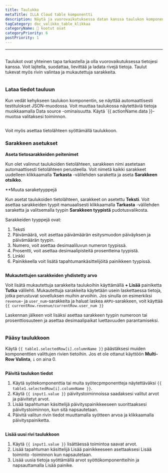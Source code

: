 ```yaml
---
title: Taulukko
metaTitle: ILLA Cloud table komponentti
description: Näytä ja vuorovaikutuksessa datan kanssa taulukon komponentin avulla.
tagCategory: doc_valikko_table_klikkaa
categoryName: 🧬 kootut osat
categoryPriority: 6
postPriority: 1
---
```


* * *

## <Heading hidden>Taulukko</Heading>

Taulukot ovat yhteinen tapa tarkastella ja olla vuorovaikutuksessa tietojesi kanssa. Voit lajitella, suodattaa, lievittää ja ladata rivejä tietoja. Taulut tukevat myös rivin valintaa ja mukautettuja sarakkeita.

<img
  src='https://cdn.illacloud.com/official-website/img/docs/assemble/table.png'
  alt=""
/>

### Lataa tiedot tauluun

Kun vedät kehykseen taulukon komponentin, se näyttää automaattisesti testitulokset JSON-muodossa. Voit muuttaa taulukossa näytettäviä tietoja muokkaamalla Data source -ominaisuutta. Käytä \`{{ actionName.data }}-muotoa valitaksesi toiminnon.

<img
  src='https://cdn.illacloud.com/official-website/img/docs/assemble/table1.png'
  alt=""
/>

Voit myös asettaa tietolähteen syöttämällä taulukkoon.

### Sarakkeen asetukset

**Aseta tietosarakkeiden peitenimet**

Kun olet valinnut taulukoiden tietolähteen, sarakkeen nimi asetetaan automaattisesti tietolähteen perusteella. Voit nimetä kaikki sarakkeet uudelleen klikkaamalla **Tarkasta** -välilehden saraketta ja aseta **Sarakkeen otsikko**.

\*\*Muuta saraketyyppejä

Kun asetat taulukoiden tietolähteen, sarakkeet on asetettu **Teksti**. Voit asettaa sarakkeiden tyypit manuaalisesti klikkaamalla **Tarkasta** -välilehden saraketta ja valitsemalla tyypin **Sarakkeen tyypistä** pudotusvalikosta.

Sarakkeiden tyyppejä ovat:

1.  Teksti
2.  Päivämäärä, voit asettaa päivämäärän esitysmuodon päiväyksen ja päivämäärän tyypin.
3.  Numero, voit asettaa desimaaliluvun numeron tyypissä.
4.  Prosentti, voit asettaa desimaalipisteitä prosentteina tyypistä.
5.  Linkki
6.  Painikkeella voit lisätä tapahtumankäsittelijöitä painikkeen tyypissä.

<img
  src='https://cdn.illacloud.com/official-website/img/docs/assemble/table2.png'
  alt=""
/>

**Mukautettujen sarakkeiden yhdistetty arvo**

Voit lisätä mukautettuja sarakkeita taulukoihin käyttämällä **+ Lisää** painiketta **Tutka** välilehti. Mukautettuja sarakkeita käytetään usein laskettaessa tietoja, jotka perustuvat sovelluksen muihin arvoihin. Jos sinulla on esimerkiksi `revenue`- ja `user_num`-sarakkeita ja haluat laskea `ARPU`-sarakkeen, voit käyttää `{{ currentRow.revenue/currentRow.user_num }}`

Laskennan jälkeen voit lisäksi asettaa sarakkeen tyypin numeroon tai prosenttiosuuteen ja asettaa desimaalipaikat luettavuuden parantamiseksi.

<img
  src='https://cdn.illacloud.com/official-website/img/docs/assemble/table3.png'
  alt=""
/>

### Pääsy taulukkoon

Käytä `{{ table1.selectedRow[i].columnName }}` päästäksesi muiden komponenttien valittujen rivien tietoihin. Jos et ole ottanut käyttöön **Multi-Row Valinta**, `i` on aina 0.

<img
  src='https://cdn.illacloud.com/official-website/img/docs/assemble/table4.png'
  alt=""
/>

**Päivitä taulukon tiedot**

1.  Käytä syötekomponenttia tai muita syötecpmponentteja näytettäväksi `{{ table1.selectedRow[i].columnName }}`.
2.  Käytä `{{ input1.value }}` päivitystoiminnoissa saadaksesi valitut arvot ja päivitetyt arvot.
3.  Lisää tapahtuman käsittelijä päivityspainikkeeseen suorittaaksesi päivitystoiminnon, kun sitä napsautetaan.
4.  Päivitä valitun rivin tiedot muuttamalla syötteen arvoa ja klikkaamalla päivityspainiketta.

<img
  src='https://cdn.illacloud.com/official-website/img/docs/assemble/table5.png'
  alt=""
/>

**Lisää uusi rivi taulukkoon**

1.  Käytä `{{ input1.value }}` lisättäessä toimintoa saavat arvot.
2.  Lisää tapahtuman käsittelijä Lisää painikkeeseen asettaaksesi Lisää toiminto -toiminnon kun napsautetaan.
3.  Lisää uusia tietoja syöttämällä arvot syöttökomponentteihin ja napsauttamalla Lisää painike.

<img
  src='https://cdn.illacloud.com/official-website/img/docs/assemble/table6.png'
  alt=""
/>
